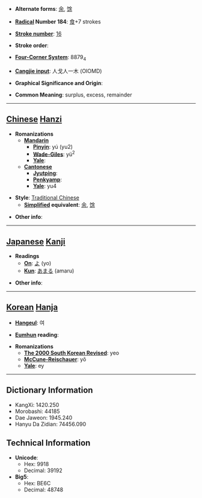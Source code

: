 * '''Alternate forms''': [[余]], [[馀]]

* '''[[Wiktionary:Chinese radical index| Radical]] Number 184''': [[Wiktionary:Chinese radical index 食|食]]+7 strokes

* '''[[Wiktionary:Chinese total strokes index|Stroke number]]''': [[Wiktionary:Chinese total strokes index 16|16]]

* '''Stroke order''': 

* '''[[Wiktionary:Chinese four corner index|Four-Corner System]]''': 8879<sub>4</sub>

* '''[[Wiktionary:Chinese Cangjie index|Cangjie input]]''': 人戈人一木 (OIOMD)

* '''Graphical Significance and Origin''': 

* '''Common Meaning''': surplus, excess, remainder

----

== [[Chinese]] [[Hanzi]] ==

* '''Romanizations'''
** '''[[Mandarin]]'''
*** '''[[Pinyin]]''': yú (yu2)
*** '''[[Wade-Giles]]''': yü<sup>2</sup>
*** '''[[Yale]]''': 
** '''[[Cantonese]]'''
*** '''[[Jyutping]]''':
*** '''[[Penkyamp]]''': 
*** '''[[Yale]]''': yu4

* '''Style''': [[Traditional Chinese]] 
** '''[[Simplified Chinese|Simplified]] equivalent''': [[余]], [[馀]]

* '''Other info''': 

----

== [[Japanese]] [[Kanji]] ==

* '''Readings'''
** '''[[On]]''': [[よ]] (yo)
** '''[[Kun]]''': [[あまる]] (amaru)

* '''Other info''':  

----

== [[Korean]] [[Hanja]] ==

* '''[[Hangeul]]''': 여

* '''[[Eumhun]] reading''': 

* '''Romanizations'''
** '''[[The 2000 South Korean Revised Romanization|The 2000 South Korean Revised]]''': yeo
** '''[[McCune-Reischauer]]''': yŏ
** '''[[Yale]]''': ey

----

== Dictionary Information ==

* KangXi: 1420.250
* Morobashi: 44185
* Dae Jaweon: 1945.240
* Hanyu Da Zidian: 74456.090

== Technical Information ==

* '''Unicode''':
** Hex: 9918
** Decimal: 39192
* '''Big5''':
** Hex: BE6C
** Decimal: 48748